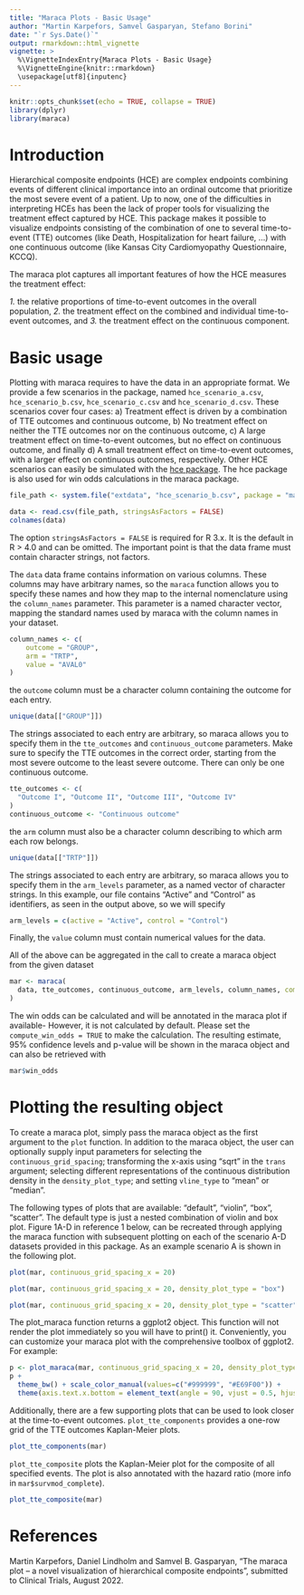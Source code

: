 ```yaml
---
title: "Maraca Plots - Basic Usage"
author: "Martin Karpefors, Samvel Gasparyan, Stefano Borini"
date: "`r Sys.Date()`"
output: rmarkdown::html_vignette
vignette: >
  %\VignetteIndexEntry{Maraca Plots - Basic Usage}
  %\VignetteEngine{knitr::rmarkdown}
  \usepackage[utf8]{inputenc}
---
```


```r
knitr::opts_chunk$set(echo = TRUE, collapse = TRUE)
library(dplyr)
library(maraca)
```

# Introduction

Hierarchical composite endpoints (HCE) are complex endpoints combining events
of different clinical importance into an ordinal outcome that prioritize the
most severe event of a patient. Up to now, one of the difficulties in
interpreting HCEs has been the lack of proper tools for visualizing the
treatment effect captured by HCE. This package makes it possible to visualize
endpoints consisting of the combination of one to several time-to-event (TTE)
outcomes (like Death, Hospitalization for heart failure, …) with one continuous
outcome (like Kansas City Cardiomyopathy Questionnaire, KCCQ).

The maraca plot captures all important features of how the HCE measures the
treatment effect:

*1.* the relative proportions of time-to-event outcomes in the overall population,
*2.* the treatment effect on the combined and individual time-to-event outcomes, and
*3.* the treatment effect on the continuous component.


# Basic usage

Plotting with maraca requires to have the data in an appropriate format.
We provide a few scenarios in the package, named `hce_scenario_a.csv`,
`hce_scenario_b.csv`, `hce_scenario_c.csv` and `hce_scenario_d.csv`. These scenarios cover four cases: a) Treatment effect is driven by a combination of TTE outcomes and continuous outcome, b) No treatment effect on neither the TTE outcomes nor on the continuous outcome, c) A large treatment effect on time-to-event outcomes, but no effect on continuous outcome, and finally d) A small treatment effect on time-to-event outcomes, with a larger effect on continuous outcomes, respectively.
Other HCE scenarios can easily be simulated with the [hce package](https://github.com/Samve/hce). The hce package is also used for win odds calculations in the maraca package.

```r
file_path <- system.file("extdata", "hce_scenario_b.csv", package = "maraca")

data <- read.csv(file_path, stringsAsFactors = FALSE)
colnames(data)
```

The option `stringsAsFactors = FALSE` is required for R 3.x. It is the
default in R > 4.0 and can be omitted. The important point is that the
data frame must contain character strings, not factors.

The `data` data frame contains information on various columns. These columns
may have arbitrary names, so the `maraca` function allows you to specify
these names and how they map to the internal nomenclature using the
`column_names` parameter. This parameter is a named character vector, mapping
the standard names used by maraca with the column names in your dataset.

```r
column_names <- c(
    outcome = "GROUP",
    arm = "TRTP",
    value = "AVAL0"
)
```

the `outcome` column must be a character column containing the outcome
for each entry.

```r
unique(data[["GROUP"]])
```

The strings associated to each entry are arbitrary, so maraca
allows you to specify them in the `tte_outcomes` and `continuous_outcome`
parameters. Make sure to specify the TTE outcomes in the correct order,
starting from the most severe outcome to the least severe outcome. There can
only be one continuous outcome.

```r
tte_outcomes <- c(
  "Outcome I", "Outcome II", "Outcome III", "Outcome IV"
)
continuous_outcome <- "Continuous outcome"
```

the `arm` column must also be a character column describing to which arm
each row belongs.

```r
unique(data[["TRTP"]])
```

The strings associated to each entry are arbitrary, so maraca
allows you to specify them in the `arm_levels` parameter, as a named
vector of character strings. In this example, our file contains "Active"
and "Control" as identifiers, as seen in the output above, so we will specify

```r
arm_levels = c(active = "Active", control = "Control")
```

Finally, the `value` column must contain numerical values for the data.

All of the above can be aggregated in the call to create a maraca object from
the given dataset

```r
mar <- maraca(
  data, tte_outcomes, continuous_outcome, arm_levels, column_names, compute_win_odds = TRUE
)
```

The win odds can be calculated and will be annotated in the maraca plot if available- However, it is not calculated by default. Please set the `compute_win_odds = TRUE` to make the calculation. The resulting estimate, 95% confidence levels and p-value will be shown in the maraca object and can also be retrieved with

```r
mar$win_odds
```


# Plotting the resulting object

To create a maraca plot, simply pass the maraca object as the first argument to the `plot` function. In addition to the maraca object, the user can optionally supply input parameters for selecting the `continuous_grid_spacing`; transforming the x-axis using "sqrt" in the `trans` argument; selecting different representations of the continuous distribution density in the `density_plot_type`; and setting `vline_type` to "mean" or "median".

The following types of plots that are available: "default", "violin", "box",
"scatter". The default type is just a nested combination of violin and box
plot. Figure 1A-D in reference 1 below, can be recreated through applying the
maraca function with subsequent plotting on each of the scenario A-D datasets
provided in this package. As an example scenario A is shown in the following
plot. 

```r
plot(mar, continuous_grid_spacing_x = 20)
```

```r
plot(mar, continuous_grid_spacing_x = 20, density_plot_type = "box")
```

```r
plot(mar, continuous_grid_spacing_x = 20, density_plot_type = "scatter", vline_type = "mean")
```

The plot_maraca function returns a ggplot2 object. This function will not render the plot immediately so you will have to print() it.
Conveniently, you can customize your maraca plot with the comprehensive toolbox of ggplot2. For example:

```r
p <- plot_maraca(mar, continuous_grid_spacing_x = 20, density_plot_type = "scatter", vline_type = "mean")
p +
  theme_bw() + scale_color_manual(values=c("#999999", "#E69F00")) +
  theme(axis.text.x.bottom = element_text(angle = 90, vjust = 0.5, hjust = 0.5))
```


Additionally, there are a few supporting plots that can be used to look closer
at the time-to-event outcomes.  `plot_tte_components` provides a one-row grid of
the TTE outcomes Kaplan-Meier plots.

```r
plot_tte_components(mar)
```

`plot_tte_composite` plots the Kaplan-Meier plot for the composite of all specified events. The plot is also annotated with the hazard ratio (more info in `mar$survmod_complete`). 

```r
plot_tte_composite(mar)
```


# References

Martin Karpefors, Daniel Lindholm and Samvel B. Gasparyan, "The maraca plot -- a novel visualization of hierarchical composite endpoints", submitted to Clinical Trials, August 2022.

